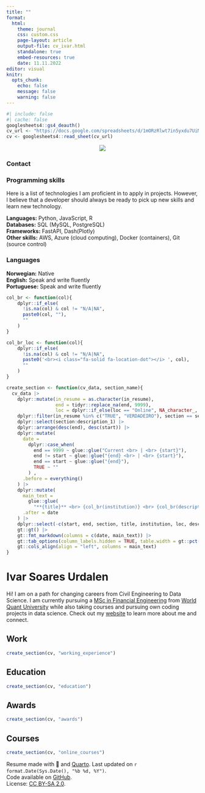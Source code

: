 ```yaml
---
title: ""
format: 
  html:
    theme: journal
    css: custom.css
    page-layout: article
    output-file: cv_ivar.html
    standalone: true
    embed-resources: true
    date: 11.11.2022
editor: visual
knitr:
  opts_chunk: 
    echo: false
    message: false
    warning: false
---
```


```r
#| include: false
#| cache: false
googlesheets4::gs4_deauth()
cv_url <- "https://docs.google.com/spreadsheets/d/1mORzRlwt7in5yxdu7UiMhEDQQJQWvuXeqcFjh_dP0Qo/edit?usp=sharing"
cv <- googlesheets4::read_sheet(cv_url)
```

<!-- Sidebar -->

<!-- :::: columns -->
<!-- ::: {.column .aside width="25%"} -->
<!-- ::: {.column-margin} -->
::: {.grid}

::: {.g-col-4}
<center>[![](profile_160.jpg)](https://www.ivarurdalen.com)</center>

</a>

### Contact
<!-- <center> -->
<span style="font-size: 1.5em;"> <a href='https://ivarurdalen.github.io' target='_blank'><i class="fa fa-home"></i></a> <a href='https://github.com/ivarurdalen' target='_blank'><i class="fa-brands fa-github"></i></a> <a href='mailto:ivar.urdalen@gmail.com'><i class="fa fa-envelope"></i></a> <a href='https://www.linkedin.com/in/ivarurdalen/' target='_blank'><i class="fa-brands fa-linkedin"></i></a>
<!-- </center> -->
</span>

<!-- ### Teaching -->

<!-- <i class="fas fa-chalkboard-teacher"></i> [`tidyverse` certified trainer by RStudio](https://education.rstudio.com/trainers/people/milz+beatriz/). <br> <i class="fas fa-chalkboard-teacher"></i> [The Carpentries instructor](https://carpentries.org/). -->

### Programming skills

Here is a list of technologies I am proficient in to apply in projects.
However, I believe that a developer should always be ready to pick up new skills and learn new technology.

**Languages:** <i class="fa-brands fa-python"></i> Python, JavaScript, R  
**Databases:** <i class="fa-solid fa-database" aria-hidden="true"></i> SQL (MySQL, PostgreSQL)  
**Frameworks:** FastAPI, Dash(Plotly)  
**Other skills:** <i class="fa-solid fa-cloud"></i> AWS, Azure (cloud computing), Docker (containers), <i class="fa-brands fa-github"></i> Git (source control)

<!-- <i class="fa-brands fa-python"></i> `Python` <br> <i class="fa-solid fa-database" aria-hidden="true"></i> `MySQL / PostgreSQL` <br> <i class="fa-solid fa-cloud"></i> `Cloud computing` <br> <i class="fa-brands fa-github"></i> `Git` <i class="fab fa-r-project"></i> `R` <br> <i class="fa fa-area-chart" aria-hidden="true"></i> `tidyverse` <br> <i class="fab fa-markdown"></i> `RMarkdown / Quarto` <br> <i class="fas fa-code-branch"></i> `Git` <br> <i class="fab fa-github"></i> `GitHub` <br> <i class="fab fa-markdown"></i> `Markdown` <br> <i class="fab fa-html5"></i> `HTML` <br> <i class="fab fa-css3-alt"></i> `CSS` <br> -->

### Languages

**Norwegian:** Native <br> **English:** Speak and write fluently <br> **Portuguese:** Speak and write fluently

<!-- ### Awards -->

<!-- <i class="far fa-star"></i> [](https://www.rstudio.com/conference/) - Diversity Scholarship. -->

<!-- <i class="far fa-star"></i> [FAPESP](https://fapesp.br/). Doctorate Scholarship - 2019-2021. -->

<!-- <i class="far fa-star"></i> [useR! 2019](https://user2019.r-project.org/) - Diversity Scholarship. -->

<!-- <i class="far fa-star"></i> [LatinR 2019](https://latin-r.com/) - Diversity Scholarship. -->

<!-- ### Software review -->

<!-- <i class="fas fa-box-open"></i> [R OpenSci](https://ropensci.org/): [reviews available here](https://github.com/beatrizmilz/ropensci_reviews#ropensci-reviews). -->

<!-- ### Software -->

<!-- <i class="fas fa-box-open"></i> [Package {dados} - Available on CRAN](https://cienciadedatos.github.io/dados/) - Co-Author. -->

<!-- <br> -->

<!-- <i class="fas fa-box-open"></i> [Package {mananciais}](https://beatrizmilz.github.io/mananciais/) - Author, maintainer. -->

:::

<!-- ::: {.column width="5%"} -->
<!-- ::: -->

<!-- ::: {.column width="70%"} -->
::: {.g-col-8}
<!-- ::: {.column-body} -->
<!-- Functions -->

```r
col_br <- function(col){
    dplyr::if_else(
      !is.na(col) & col != "N/A|NA", 
      paste0(col, ""),
      ""
    )
}

col_br_loc <- function(col){
    dplyr::if_else(
      !is.na(col) & col != "N/A|NA", 
      paste0('<br><i class="fa-solid fa-location-dot"></i> ', col),
      ""
    )
}

create_section <- function(cv_data, section_name){
  cv_data |>
    dplyr::mutate(in_resume = as.character(in_resume),
                  end = tidyr::replace_na(end, 9999),
                  loc = dplyr::if_else(loc == "Online", NA_character_, loc)) |>
    dplyr::filter(in_resume %in% c("TRUE", "VERDADEIRO"), section == section_name) |>
    dplyr::select(section:description_1) |>
    dplyr::arrange(desc(end), desc(start)) |>
    dplyr::mutate(
      date =
        dplyr::case_when(
          end == 9999 ~ glue::glue("Current <br> | <br> {start}"),
          end != start ~ glue::glue("{end} <br> | <br> {start}"),
          end == start ~ glue::glue("{end}"),
          TRUE ~ ""
        ) ,
      .before = everything()
    ) |>
    dplyr::mutate(
      main_text =
        glue::glue(
          "**{title}** <br> {col_br(institution)} <br> {col_br(description_1)} {col_br_loc(loc)}"),
      .after = date
    ) |>
    dplyr::select(-c(start, end, section, title, institution, loc, description_1)) |>
    gt::gt() |>
    gt::fmt_markdown(columns = c(date, main_text)) |> 
    gt::tab_options(column_labels.hidden = TRUE, table.width = gt::pct(100)) |> 
    gt::cols_align(align = "left", columns = main_text)
}
```

<!-- Main content -->

# Ivar Soares Urdalen

Hi! I am on a path for changing careers from Civil Engineering to Data Science. I am currently pursuing a [MSc in Financial Engineering](https://www.wqu.edu/programs/mscfe/) from [World Quant University](https://www.wqu.edu/) while also taking courses and pursuing own coding projects in data science. Check out my [website](https://ivarurdalen.github.io) to learn more about me and connect.

## <i class="fa-solid fa-suitcase"></i> Work

```r
create_section(cv, "working_experience")
```

## <i class="fa-solid fa-graduation-cap"></i> Education

```r
create_section(cv, "education")
```

## <i class="fa-solid fa-award"></i> Awards

```r
create_section(cv, "awards")
```

## <i class="fa-solid fa-chalkboard-user"></i> Courses

```r
create_section(cv, "online_courses")
```


<!-- ## <i class="fa-solid fa-person-chalkboard"></i> Selected teaching experience -->

<!-- ```{r} -->

<!-- create_section(cv, "teaching_experience") -->

<!-- ``` -->
:::

:::

<!-- footer -->

<p class="footer">

Resume made with 💜 and [Quarto](https://quarto.org/). Last updated on `r format.Date(Sys.Date(), "%b %d, %Y")`. <br> Code available on <i class="fa-brands fa-github"></i> [GitHub](https://github.com/ivarurdalen/cv/blob/main/docs/index.qmd). <br>License: [CC BY-SA 2.0](https://creativecommons.org/licenses/by-sa/2.0/).

</p>

```{=html}
<script src="https://kit.fontawesome.com/1bb720cc6f.js" crossorigin="anonymous"></script>
```

